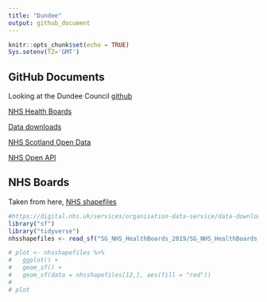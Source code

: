 ```yaml
---
title: "Dundee"
output: github_document
---
```


```r
knitr::opts_chunk$set(echo = TRUE)
Sys.setenv(TZ='GMT')
```

## GitHub Documents

Looking at the Dundee Council [github](https://github.com/DundeeCityCouncil)

[NHS Health Boards](https://data.gov.uk/dataset/27d0fe5f-79bb-4116-aec9-a8e565ff756a/nhs-health-boards)

[Data downloads](https://digital.nhs.uk/services/organisation-data-service/data-downloads)

[NHS Scotland Open Data](https://opendata.nhs.uk/home)

[NHS Open API](https://www.england.nhs.uk/digitaltechnology/connecteddigitalsystems/interoperability/open-api/)

## NHS Boards
Taken from here, [NHS shapefiles](https://data.gov.uk/dataset/27d0fe5f-79bb-4116-aec9-a8e565ff756a/nhs-health-boards)

```r
#https://digital.nhs.uk/services/organisation-data-service/data-downloads
library("sf")
library("tidyverse")
nhsshapefiles <- read_sf("SG_NHS_HealthBoards_2019/SG_NHS_HealthBoards_2019.shp")

# plot <- nhsshapefiles %>%
#   ggplot() +
#   geom_sf() +
#   geom_sf(data = nhsshapefiles[12,], aes(fill = "red"))
# 
# plot
```
